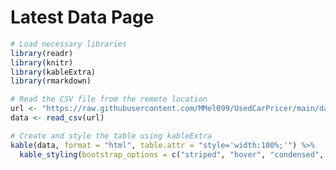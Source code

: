 # Latest Data Page

```r
# Load necessary libraries
library(readr)
library(knitr)
library(kableExtra)
library(rmarkdown)

# Read the CSV file from the remote location
url <- "https://raw.githubusercontent.com/MMel099/UsedCarPricer/main/data/newest_data.csv"
data <- read_csv(url)

# Create and style the table using kableExtra
kable(data, format = "html", table.attr = "style='width:100%;'") %>%
  kable_styling(bootstrap_options = c("striped", "hover", "condensed", "responsive"), full_width = TRUE)
```
\